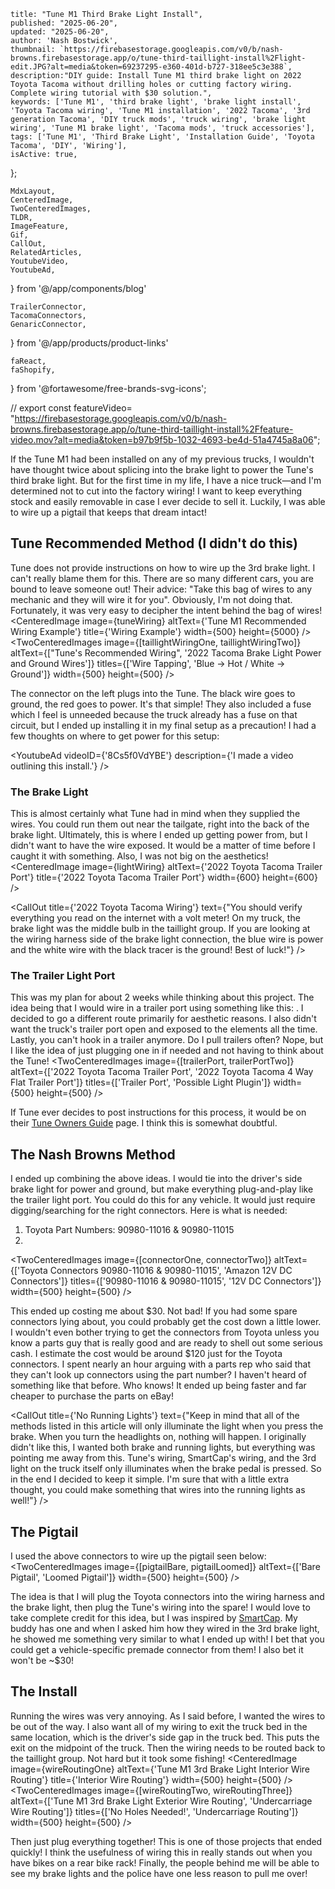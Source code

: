 
    title: "Tune M1 Third Brake Light Install",
    published: "2025-06-20",
    updated: "2025-06-20",
    author: 'Nash Bostwick',
    thumbnail: `https://firebasestorage.googleapis.com/v0/b/nash-browns.firebasestorage.app/o/tune-third-taillight-install%2Flight-edit.JPG?alt=media&token=69237295-e360-401d-b727-318ee5c3e388`,
    description:"DIY guide: Install Tune M1 third brake light on 2022 Toyota Tacoma without drilling holes or cutting factory wiring. Complete wiring tutorial with $30 solution.",
    keywords: ['Tune M1', 'third brake light', 'brake light install', 'Toyota Tacoma wiring', 'Tune M1 installation', '2022 Tacoma', '3rd generation Tacoma', 'DIY truck mods', 'truck wiring', 'brake light wiring', 'Tune M1 brake light', 'Tacoma mods', 'truck accessories'],
    tags: ['Tune M1', 'Third Brake Light', 'Installation Guide', 'Toyota Tacoma', 'DIY', 'Wiring'],
    isActive: true,
};


    MdxLayout,
    CenteredImage, 
    TwoCenteredImages, 
    TLDR,
    ImageFeature,
    Gif,
    CallOut,
    RelatedArticles,
    YoutubeVideo,
    YoutubeAd,
} from '@/app/components/blog'

    TrailerConnector,
    TacomaConnectors,
    GenaricConnector,
} from '@/app/products/product-links'

    faReact,
    faShopify,
} from '@fortawesome/free-brands-svg-icons';

// export const featureVideo= "https://firebasestorage.googleapis.com/v0/b/nash-browns.firebasestorage.app/o/tune-third-taillight-install%2Ffeature-video.mov?alt=media&token=b97b9f5b-1032-4693-be4d-51a4745a8a06";

<ImageFeature
    title='Tune M1 Third Brake Light Install'
    image={featureImage}
/>

<MdxLayout>

<TLDR
text="I was able to wire in the Tune M1's third brake light on my 2022 Toyota Tacoma without cutting, tapping, or permanently modifying the truck's wiring. Best of all, it only cost $30. If I decide to sell my truck someday, the new owner will be none the wiser!"
/>

If the Tune M1 had been installed on any of my previous trucks, I wouldn't have thought twice about splicing into the brake light to power the Tune's third brake light. But for the first time in my life, I have a nice truck—and I'm determined not to cut into the factory wiring! I want to keep everything stock and easily removable in case I ever decide to sell it. Luckily, I was able to wire up a pigtail that keeps that dream intact!

## Tune Recommended Method (I didn't do this)
Tune does not provide instructions on how to wire up the 3rd brake light. I can't really blame them for this. There are so many different cars, you are bound to leave someone out! Their advice: "Take this bag of wires to any mechanic and they will wire it for you". Obviously, I'm not doing that. Fortunately, it was very easy to decipher the intent behind the bag of wires!
<CenteredImage image={tuneWiring} altText={'Tune M1 Recommended Wiring Example'} title={'Wiring Example'} width={500} height={5000} />
<TwoCenteredImages image={[taillightWiringOne, taillightWiringTwo]} altText={["Tune's Recommended Wiring", '2022 Tacoma Brake Light Power and Ground Wires']} titles={['Wire Tapping', 'Blue -> Hot / White -> Ground']} width={500} height={500} />

The connector on the left plugs into the Tune. The black wire goes to ground, the red goes to power. It's that simple! They also included a fuse which I feel is unneeded because the truck already has a fuse on that circuit, but I ended up installing it in my final setup as a precaution! I had a few thoughts on where to get power for this setup:

<YoutubeAd videoID={'8Cs5f0VdYBE'} description={'I made a video outlining this install.'} />

### The Brake Light
This is almost certainly what Tune had in mind when they supplied the wires. You could run them out near the tailgate, right into the back of the brake light. Ultimately, this is where I ended up getting power from, but I didn't want to have the wire exposed. It would be a matter of time before I caught it with something. Also, I was not big on the aesthetics!
<CenteredImage image={lightWiring} altText={'2022 Toyota Tacoma Trailer Port'} title={'2022 Toyota Tacoma Trailer Port'} width={600} height={600} />

<CallOut title={'2022 Toyota Tacoma Wiring'} text={"You should verify everything you read on the internet with a volt meter! On my truck, the brake light was the middle bulb in the taillight group. If you are looking at the wiring harness side of the brake light connection, the blue wire is power and the white wire with the black tracer is the ground! Best of luck!"} />

### The Trailer Light Port
This was my plan for about 2 weeks while thinking about this project. The idea being that I would wire in a trailer port using something like this: <TrailerConnector/>. I decided to go a different route primarily for aesthetic reasons. I also didn't want the truck's trailer port open and exposed to the elements all the time. Lastly, you can't hook in a trailer anymore. Do I pull trailers often? Nope, but I like the idea of just plugging one in if needed and not having to think about the Tune! 
<TwoCenteredImages image={[trailerPort, trailerPortTwo]} altText={['2022 Toyota Tacoma Trailer Port', '2022 Toyota Tacoma 4 Way Flat Trailer Port']} titles={['Trailer Port', 'Possible Light Plugin']} width={500} height={500} />

If Tune ever decides to post instructions for this process, it would be on their [Tune Owners Guide][1] page. I think this is somewhat doubtful.

## The Nash Browns Method
I ended up combining the above ideas. I would tie into the driver's side brake light for power and ground, but make everything plug-and-play like the trailer light port. You could do this for any vehicle. It would just require digging/searching for the right connectors. Here is what is needed:

1. <TacomaConnectors/> Toyota Part Numbers: 90980-11016 & 90980-11015
2. <GenaricConnector/>

<TwoCenteredImages image={[connectorOne, connectorTwo]} altText={['Toyota Connectors 90980-11016 & 90980-11015', 'Amazon 12V DC Connectors']} titles={['90980-11016 & 90980-11015', '12V DC Connectors']} width={500} height={500} />

This ended up costing me about $30. Not bad! If you had some spare connectors lying about, you could probably get the cost down a little lower. I wouldn't even bother trying to get the connectors from Toyota unless you know a parts guy that is really good and are ready to shell out some serious cash. I estimate the cost would be around $120 just for the Toyota connectors. I spent nearly an hour arguing with a parts rep who said that they can't look up connectors using the part number? I haven't heard of something like that before. Who knows! It ended up being faster and far cheaper to purchase the parts on eBay!

<CallOut title={'No Running Lights'} text={"Keep in mind that all of the methods listed in this article will only illuminate the light when you press the brake. When you turn the headlights on, nothing will happen. I originally didn't like this, I wanted both brake and running lights, but everything was pointing me away from this. Tune's wiring, SmartCap's wiring, and the 3rd light on the truck itself only illuminates when the brake pedal is pressed. So in the end I decided to keep it simple. I'm sure that with a little extra thought, you could make something that wires into the running lights as well!"} />

## The Pigtail
I used the above connectors to wire up the pigtail seen below:
<TwoCenteredImages image={[pigtailBare, pigtailLoomed]} altText={['Bare Pigtail', 'Loomed Pigtail']} width={500} height={500} />

The idea is that I will plug the Toyota connectors into the wiring harness and the brake light, then plug the Tune's wiring into the spare! I would love to take complete credit for this idea, but I was inspired by [SmartCap][2]. My buddy has one and when I asked him how they wired in the 3rd brake light, he showed me something very similar to what I ended up with! I bet that you could get a vehicle-specific premade connector from them! I also bet it won't be ~$30!

## The Install
Running the wires was very annoying. As I said before, I wanted the wires to be out of the way. I also want all of my wiring to exit the truck bed in the same location, which is the driver's side gap in the truck bed. This puts the exit on the midpoint of the truck. Then the wiring needs to be routed back to the taillight group. Not hard but it took some fishing!
<CenteredImage image={wireRoutingOne} altText={'Tune M1 3rd Brake Light Interior Wire Routing'} title={'Interior Wire Routing'} width={500} height={500} />
<TwoCenteredImages image={[wireRoutingTwo, wireRoutingThree]} altText={['Tune M1 3rd Brake Light Exterior Wire Routing', 'Undercarriage Wire Routing']} titles={['No Holes Needed!', 'Undercarriage Routing']} width={500} height={500} />


Then just plug everything together! This is one of those projects that ended quickly! I think the usefulness of wiring this in really stands out when you have bikes on a rear bike rack! Finally, the people behind me will be able to see my brake lights and the police have one less reason to pull me over!
<Gif video={bikes} width={750}/>

<br/>

<YoutubeVideo videoId='8Cs5f0VdYBE'/>

<RelatedArticles 
    articleOne={relatedArticleOne}
    articleTwo={relatedArticleTwo}
    articleThree={relatedArticleThree}
/>

</MdxLayout>
<br/>

[1]: https://www.tuneoutdoor.com/owner-guides
[2]: https://www.na.rsismartcap.com/
